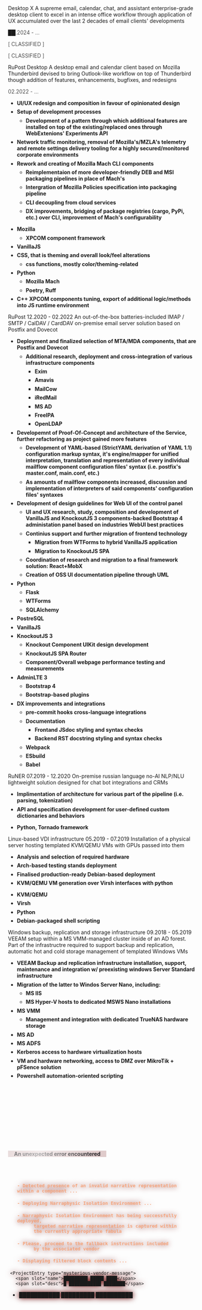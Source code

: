 <script>


  const {
    elements: { root, content, trigger },
    states: { open }
  } = createCollapsible();
</script>

<ProjectEntry link="https://desktopx.ru">
<span slot="name">Desktop X</span>
<span slot="desc">A supreme email, calendar, chat, and assistant enterprise-grade desktop client to excel in an intense office workflow through application of UX accumulated over the last 2 decades of email clients' developments</span>

<span slot="date">██.2024 - ...</span>
<div slot="did">

[ CLASSIFIED ]

</div>
<div slot="tech">

[ CLASSIFIED ]

</div>
</ProjectEntry>

<ProjectEntry link="https://rupost.ru/desktop">
<span slot="name">RuPost Desktop</span>
<span slot="desc">A desktop email and calendar client based on Mozilla Thunderbird devised to bring Outlook-like workflow on top of Thunderbird though addition of features, enhancements, bugfixes, and redesigns</span>

<span slot="date">02.2022 - ...</span>
<div slot="did">

- UI/UX redesign and composition in favour of opinionated design
- Setup of development processes
  - Development of a pattern through which additional features are installed on top of the existing/replaced ones through WebExtenions' Experiments API
- Network traffic monitoring, removal of Mozilla's/MZLA's telemetry and remote settings delivery tooling for a highly secured/monitored corporate environments
- Rework and creating of Mozilla Mach CLI components
  - Reimplementaion of more developer-friendly DEB and MSI packaging pipelines in place of Mach's
  - Intergration of Mozilla Policies specification into packaging pipeline
  - CLI decoupling from cloud services
  - DX improvements, bridging of package registries (cargo, PyPi, etc.) over CLI, improvement of Mach's configurability

</div>
<div slot="tech">

- Mozilla
  - XPCOM component framework
- VanillaJS
- CSS, that is theming and overall look/feel alterations
  - css functions, mostly color/theming-related
- Python
  - Mozilla Mach
  - Poetry, Ruff
- C++ XPCOM components tuning, export of additional logic/methods into JS runtime environment

</div>
</ProjectEntry>

<ProjectEntry link="https://rupost.ru">
<span slot="name">RuPost</span>
<span slot="date">12.2020 - 02.2022</span>
<span slot="desc">An out-of-the-box batteries-included IMAP / SMTP / CalDAV / CardDAV on-premise email server solution based on Postfix and Dovecot</span>
<div slot="did">

- Deployment and finalized selection of MTA/MDA components, that are Postfix and Dovecot
  - Additional research, deployment and cross-integration of various infrastructure components
    - Exim
    - Amavis
    - MailCow
    - iRedMail
    - MS AD
    - FreeIPA
    - OpenLDAP
- Developemnt of Proof-Of-Concept and architecture of the Service, further refactoring as project gained more features
  - Development of YAML-based (StrictYAML derivation of YAML 1.1) configuration markup syntax, it's engine/mapper for unified interpretation, translation and representation of every individual mailflow component configuration files' syntax (i.e. postfix's master.conf, main.conf, etc.)
  - As amounts of mailflow components increased, discussion and implementation of interpreters of said components' configuration files' syntaxes
- Development of design guidelines for Web UI of the control panel
  - UI and UX research, study, composition and development of VanillaJS and KnockoutJS 3 components-backed Bootstrap 4 administation panel based on industries WebUI best practices
  - Continius support and further migration of frontend technology
    - Migration from WTForms to hybrid VanillaJS application
    - Migration to KnockoutJS SPA
  - Coordination of research and migration to a final framework solution: React+MobX
  - Creation of OSS UI documentation pipeline through UML
- Python
  - Flask
  - WTForms
  - SQLAlchemy
- PostreSQL
- VanillaJS
- KnockoutJS 3
  - Knockout Component UIKit design development
  - KnockoutJS SPA Router
  - Component/Overall webpage performance testing and measurements
- AdminLTE 3
  - Bootstrap 4
  - Bootstrap-based plugins
- DX improvements and integrations
  - pre-commit hooks cross-language integrations
  - Documentation
    - Frontand JSdoc styling and syntax checks
    - Backend RST docstring styling and syntax checks
  - Webpack
  - ESbuild
  - Babel

</div>
</ProjectEntry>

<ProjectEntry link="https://runer.workspad.com/">
<span slot="name">RuNER</span>
<span slot="date">07.2019 - 12.2020</span>
<span slot="desc">On-premise russian language no-AI NLP/NLU lightweight solution designed for chat bot integrations and CRMs</span>
<div slot="did">

- Implimentation of architecture for various part of the pipeline (i.e. parsing, tokenization)
- API and specification development for user-defined custom dictionaries and behaviors  

</div>
<div slot="tech">

- Python, Tornado framework

</div>
</ProjectEntry>

<ProjectEntry>
<span slot="name">Linux-based VDI infrastructure</span>
<span slot="date">05.2019 - 07.2019</span>
<span slot="desc">Installation of a physical server hosting templated KVM/QEMU VMs with GPUs passed into them</span>
<div slot="did">

- Analysis and selection of required hardware
- Arch-based testing stands deployment
- Finalised production-ready Debian-based deployment
- KVM/QEMU VM generation over Virsh interfaces with python

</div>
<div slot="tech">

- KVM/QEMU
- Virsh
- Python
- Debian-packaged shell scripting

</div>
</ProjectEntry>

<ProjectEntry>
<span slot="name">Windows backup, replication and storage infrastructure</span>
<span slot="date">09.2018 - 05.2019</span>
<span slot="desc">VEEAM setup within a MS VMM-managed cluster inside of an AD forest. Part of the infrastructre required to support backup and replication, automatic hot and cold storage management of templated Windows VMs</span>
<div slot="tech">

- VEEAM Backup and replication infrastructure installation, support, maintenance and integration w/ preexisting windows Server Standard infrastructure
- Migration of the latter to Windos Server Nano, including:
  - MS IIS
  - MS Hyper-V hosts to dedicated MSWS Nano installations
- MS VMM
  - Management and integration with dedicated TrueNAS hardware storage
- MS AD
- MS ADFS
- Kerberos access to hardware virtualization hosts
- VM and hardware networking, access to DMZ over MikroTik + pFSence solution
- Powershell automation-oriented scripting

</div>
</ProjectEntry>

<div use:melt={$root} id="first-of-projects">
  <p use:melt={$trigger} id="something-else">
    <ExclamationTriangle/>An unexpected error encountered
  </p>
  <div use:melt={$content} class="danger">
    <p><code>- Detected presence of an invalid narrative representation within a component ...</code></p>
    <p><code>- Deploying Narraphysic Isolation Environment ...</code></p>
    <p><code>- Narraphysic Isolation Environment has being successfully deployed,
      targeted narrative representation is captured within
      the currently appropriate fabula</code>
    </p>
    <p><code>- Please, proceed to the fallback instructions included
      by the associated vendor</code>
    </p>
    <p><code>- Displaying filtered block contents ...</code>
    </p>

    <ProjectEntry type="mysterious-vendor-message">
      <span slot="name">█████████ █████ ████</span>
      <span slot="desc">█ ████████████ ████████</span>
<div slot="tech">

- ███████████ █████████ ██████████

</div>
      <MysteriousVendorMessage slot="message"/>
    </ProjectEntry>
  </div>
  <br use:melt={$content}/>
</div>

<style>

h1, h2, h3 {
  color: rgb(245, 245, 220);
}

p {
  font-weight: 350;
}

li {
  margin-top: 0.4rem;
  font-weight: bold;
}

.danger {
  margin-top: 2rem;
  /* background-color: hsla(0, 89.2%, 21.8%, 0.8); */
  border-radius: 2px;
  padding: 0.4em;
  filter: drop-shadow(0 0 2mm hsla(0, 89.2%, 21.8%, 1));
  /* margin: 0.6em 3em; */

  & > p {
    text-align: left;
    margin: 1.3em;
    font-weight: bold;
    /* color: hsla(20, 88%, 50%, 0.8); */
    font-size: 0.9rem;
  
    & > code {
      color: black;
      font-weight: 900;
      /* font-size: 0.9em; */
      margin-right: 0.2em;
      color: hsla(20, 88%, 70%, 0.9);
    }
  }
}

#first-of-projects {
  margin-top: 2rem;
}

#something-else {
  cursor: cell;
  font-weight: bolder;
  padding: 0px 1rem;

  margin-top: 10rem;

  color: hsl(288, 5%, 12%);
  background-color: hsla(0, 89.2%, 21.8%, 0.2);
  animation: shimmer 1220ms infinite;

  display:inline-block;
  -webkit-mask:linear-gradient(-60deg,#a03333 30%,#0005,#000 70%) right/300% 100%;
  background-repeat: no-repeat;

  & > svg {
    margin-bottom: -1px;
    padding: 0px 8px;
  }
  &:hover {
    color: hsl(288, 5%, 12%);
    background-color: hsla(0, 89.2%, 21.8%, 0.24);
  }
}

@keyframes shimmer {
 100% {-webkit-mask-position:left}
}

</style>